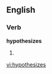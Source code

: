 
==English==

===Verb===
'''hypothesizes'''

# {{third-person singular of|[[hypothesize]]}}

[[vi:hypothesizes]]